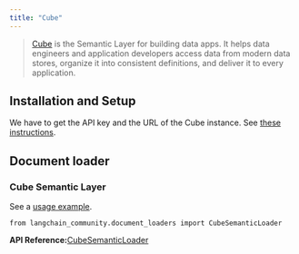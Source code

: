 ```yaml
---
title: "Cube"
---
```


> [Cube](https://cube.dev/) is the Semantic Layer for building data apps. It helps data engineers and application developers access data from modern data stores, organize it into consistent definitions, and deliver it to every application.

## Installation and Setup

We have to get the API key and the URL of the Cube instance. See [these instructions](https://cube.dev/oss/product/apis-integrations/rest-api#configuration-base-path).

## Document loader

### Cube Semantic Layer

See a [usage example](/src/oss/integrations/document_loaders/cube_semantic).

```
from langchain_community.document_loaders import CubeSemanticLoader
```

**API Reference:**[CubeSemanticLoader](https://python.langchain.com/api_reference/community/document_loaders/langchain_community.document_loaders.cube_semantic.CubeSemanticLoader.html)
